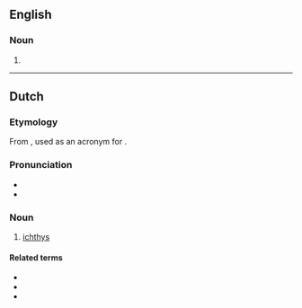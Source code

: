 ==English==

===Noun===
{{wikipedia}}
{{en-noun}}

# {{alternative form of|en|ichthys}}

----

==Dutch==

===Etymology===
From {{bor|nl|grc|ἰχθύς|ΙΧΘΥΣ|fish}}, used as an acronym for {{m|grc|Ἰησοῦς||Jesus}} {{m|grc|Χριστός||Christ}} {{m|grc|θεοῦ||of God}} {{m|grc|υἱός||son}} {{m|grc|σωτήρ||saviour}}.

===Pronunciation===
* {{IPA|nl|/ˈɪx.tʏs/}}
* {{hyphenation|nl|ich|thus}}

===Noun===
{{nl-noun|m|-en|-}}

# [[ichthys]] {{gloss|fish used as a Christian symbol}}

====Related terms====
* {{l|nl|ichtyologie}}
* {{l|nl|ichtyologisch}}
* {{l|nl|ichtyoloog}}